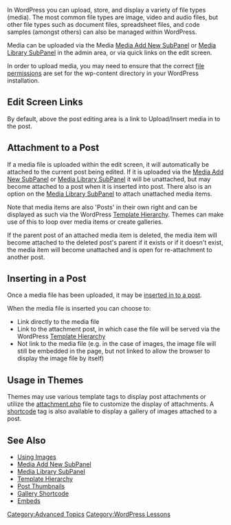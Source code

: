 {{Languages|
{{en| Using Image and File Attachments}}
{{ja| Using Image and File Attachments}}
}}

In WordPress you can upload, store, and display a variety of file types (media).  The most common file types are image, video and audio files, but other file types such as document files, spreadsheet files, and code samples (amongst others) can also be managed within WordPress.

Media can be uploaded via the Media [[Media Add New SubPanel]] or [[Media Library SubPanel]] in the admin area, or via quick links on the edit screen.

In order to upload media, you may need to ensure that the correct [[Changing File Permissions|file permissions]] are set for the wp-content directory in your WordPress installation.

== Edit Screen Links ==
By default, above the post editing area is a link to Upload/Insert media in to the post.

== Attachment to a Post ==
If a media file is uploaded within the edit screen, it will automatically be attached to the current post being edited.  If it is uploaded via the [[Media Add New SubPanel]] or [[Media Library SubPanel]] it will be unattached, but may become attached to a post when it is inserted into post.  There also is an option on the [[Media Library SubPanel]] to attach unattached media items.

Note that media items are also 'Posts' in their own right and can be displayed as such via the WordPress [[Template Hierarchy]].  Themes can make use of this to loop over media items or create galleries.

If the parent post of an attached media item is deleted, the media item will become attached to the deleted post's parent if it exists or if it doesn't exist, the media item will become unattached and is open for re-attachment to another post.

== Inserting in a Post ==
Once a media file has been uploaded, it may be [[Inserting Images into Posts and Pages|inserted in to a post]].  

When the media file is inserted you can choose to:

* Link directly to the media file
* Link to the attachment post, in which case the file will be served via the WordPress [[Template Hierarchy]]
* Not link to the media file (e.g. in the case of images, the image file will still be embedded in the page, but not linked to allow the browser to display the image file by itself)

== Usage in Themes ==
Themes may use various template tags to display post attachments or utilize the [[Template Hierarchy|attachment.php]] file to customize the display of attachments.  A [[Gallery Shortcode|shortcode]] tag is also available to display a gallery of images attached to a post.  

== See Also ==

* [[Using Images]]
* [[Media Add New SubPanel]]
* [[Media Library SubPanel]] 
* [[Template Hierarchy]]
* [[Post Thumbnails]]
* [[Gallery Shortcode]]
* [[Embeds]]


[[Category:Advanced Topics]]
[[Category:WordPress Lessons]]